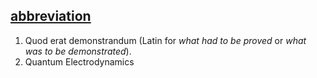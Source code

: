 == [[abbreviation]] ==
#Quod erat demonstrandum (Latin for ''what had to be proved'' or ''what was to be demonstrated'').
#Quantum Electrodynamics